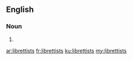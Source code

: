 ==English==

===Noun===
{{head|en|noun plural form}}

# {{plural of|librettist|lang=en}}

[[ar:librettists]]
[[fr:librettists]]
[[ku:librettists]]
[[my:librettists]]